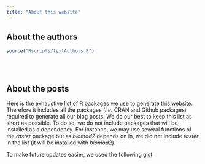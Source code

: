 ```yaml
---
title: "About this website"
---
```



## About the authors

```r
source("Rscripts/textAuthors.R")
```


<br/>
<br/>


## About the posts

Here is the exhaustive list of R packages we use to generate this website. Therefore it includes all the packages (*i.e.* CRAN and Github packages) required to generate all our blog posts.
We do our best to keep this list as short as possible. To do so, we do not include packages that will be installed as a dependency. For instance, we may use several functions of the *raster* package but as *biomod2* depends on in, we did not include *raster* in the list (it will be installed with *biomod2*).

To make future updates easier, we used the following [gist](https://help.github.com/articles/about-gists/):

<script src="https://gist.github.com/KevCaz/aaa83151e9d12cc07fbe379e2c32a385.js"></script>
